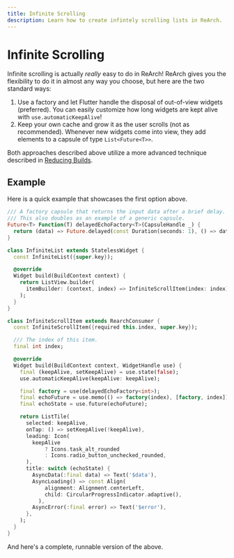 ```yaml
---
title: Infinite Scrolling
description: Learn how to create infintely scrolling lists in ReArch.
---
```


# Infinite Scrolling
Infinite scrolling is actually *really* easy to do in ReArch!
ReArch gives you the flexibility to do it in almost any way you choose,
but here are the two standard ways:
1. Use a factory and let Flutter handle the disposal of out-of-view widgets (preferred).
You can easily customize how long widgets are kept alive with `use.automaticKeepAlive`!
2. Keep your own cache and grow it as the user scrolls (not as recommended).
Whenever new widgets come into view, they add elements to a capsule of type `List<Future<T>>`.

Both approaches described above utilize a more advanced technique
described in [Reducing Builds](/core/capsules#reducing-builds).

## Example
Here is a quick example that showcases the first option above.

```dart
/// A factory capsule that returns the input data after a brief delay.
/// This also doubles as an example of a generic capsule.
Future<T> Function(T) delayedEchoFactory<T>(CapsuleHandle _) {
  return (data) => Future.delayed(const Duration(seconds: 1), () => data);
}

class InfiniteList extends StatelessWidget {
  const InfiniteList({super.key});

  @override
  Widget build(BuildContext context) {
    return ListView.builder(
      itemBuilder: (context, index) => InfiniteScrollItem(index: index),
    );
  }
}

class InfiniteScrollItem extends RearchConsumer {
  const InfiniteScrollItem({required this.index, super.key});

  /// The index of this item.
  final int index;

  @override
  Widget build(BuildContext context, WidgetHandle use) {
    final (keepAlive, setKeepAlive) = use.state(false);
    use.automaticKeepAlive(keepAlive: keepAlive);

    final factory = use(delayedEchoFactory<int>);
    final echoFuture = use.memo(() => factory(index), [factory, index]);
    final echoState = use.future(echoFuture);

    return ListTile(
      selected: keepAlive,
      onTap: () => setKeepAlive(!keepAlive),
      leading: Icon(
        keepAlive
            ? Icons.task_alt_rounded
            : Icons.radio_button_unchecked_rounded,
      ),
      title: switch (echoState) {
        AsyncData(:final data) => Text('$data'),
        AsyncLoading() => const Align(
            alignment: Alignment.centerLeft,
            child: CircularProgressIndicator.adaptive(),
          ),
        AsyncError(:final error) => Text('$error'),
      },
    );
  }
}
```

And here's a complete, runnable version of the above.

<Zapp id="github/GregoryConrad/rearch-dart/tree/main/examples/infinite_scroll" />
